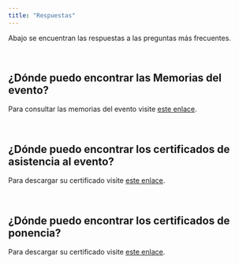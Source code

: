 ```yaml
---
title: "Respuestas"
---
```

Abajo se encuentran las respuestas a las preguntas más frecuentes.

<br/>

## ¿Dónde puedo encontrar las Memorias del evento?

Para consultar las memorias del evento visite [este enlace](https://github.com/rdaymedellin/rdaymedellin.github.io/blob/master/documentos/Memorias/Memorias_Rday_Medellin.pdf).

<br/>

## ¿Dónde puedo encontrar los certificados de asistencia al evento?

Para descargar su certificado visite [este enlace](https://github.com/rdaymedellin/rdaymedellin.github.io/blob/master/documentos/Certificados/Certificado%20asistencia.pdf).

<br/>

## ¿Dónde puedo encontrar los certificados de ponencia?

Para descargar su certificado visite [este enlace](https://github.com/rdaymedellin/rdaymedellin.github.io/blob/master/documentos/Certificados/Certificado%20ponencia.pdf).



